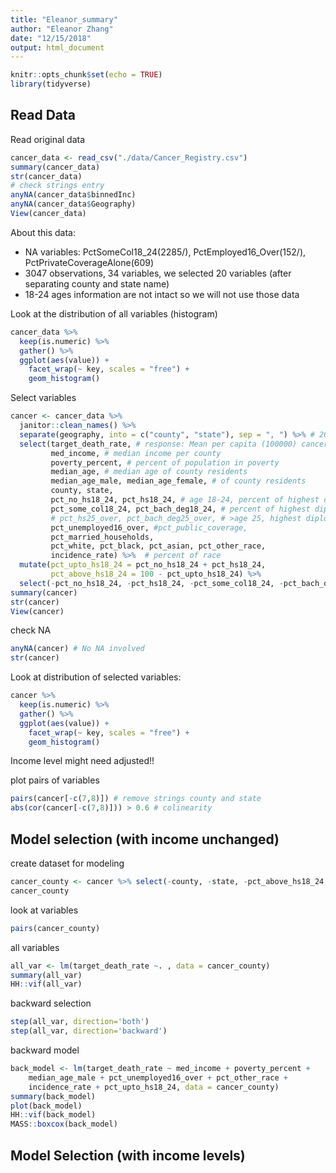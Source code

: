 ```yaml
---
title: "Eleanor_summary"
author: "Eleanor Zhang"
date: "12/15/2018"
output: html_document
---
```


```r
knitr::opts_chunk$set(echo = TRUE)
library(tidyverse)
```

## Read Data

Read original data

```r
cancer_data <- read_csv("./data/Cancer_Registry.csv")
summary(cancer_data)
str(cancer_data)
# check strings entry
anyNA(cancer_data$binnedInc)
anyNA(cancer_data$Geography)
View(cancer_data)
```


About this data:

*   NA variables: PctSomeCol18_24(2285/), PctEmployed16_Over(152/), PctPrivateCoverageAlone(609)
*   3047 observations, 34 variables, we selected 20 variables (after separating county and state name)
*   18-24 ages information are not intact so we will not use those data

Look at the distribution of all variables (histogram)

```r
cancer_data %>%
  keep(is.numeric) %>% 
  gather() %>% 
  ggplot(aes(value)) +
    facet_wrap(~ key, scales = "free") +
    geom_histogram()
```

Select variables

```r
cancer <- cancer_data %>% 
  janitor::clean_names() %>% 
  separate(geography, into = c("county", "state"), sep = ", ") %>% # 20 variables
  select(target_death_rate, # response: Mean per capita (100000) cancer mortalities
         med_income, # median income per county
         poverty_percent, # percent of population in poverty
         median_age, # median age of county residents
         median_age_male, median_age_female, # of county residents
         county, state, 
         pct_no_hs18_24, pct_hs18_24, # age 18-24, percent of highest diploma less than/is high school 
         pct_some_col18_24, pct_bach_deg18_24, # percent of highest diploma:some colledge/bachelor
         # pct_hs25_over, pct_bach_deg25_over, # >age 25, highest diploma: high school/bachelor
         pct_unemployed16_over, #pct_public_coverage, 
         pct_married_households,
         pct_white, pct_black, pct_asian, pct_other_race,
         incidence_rate) %>%  # percent of race
  mutate(pct_upto_hs18_24 = pct_no_hs18_24 + pct_hs18_24,
         pct_above_hs18_24 = 100 - pct_upto_hs18_24) %>% 
  select(-pct_no_hs18_24, -pct_hs18_24, -pct_some_col18_24, -pct_bach_deg18_24)
summary(cancer)
str(cancer)
View(cancer)
```

check NA

```r
anyNA(cancer) # No NA involved
str(cancer)
```


Look at distribution of selected variables:

```r
cancer %>%
  keep(is.numeric) %>% 
  gather() %>% 
  ggplot(aes(value)) +
    facet_wrap(~ key, scales = "free") +
    geom_histogram()
```

Income level might need adjusted!!

plot pairs of variables

```r
pairs(cancer[-c(7,8)]) # remove strings county and state
abs(cor(cancer[-c(7,8)])) > 0.6 # colinearity 
```

## Model selection (with income unchanged)

create dataset for modeling

```r
cancer_county <- cancer %>% select(-county, -state, -pct_above_hs18_24, -median_age)
cancer_county
```

look at variables

```r
pairs(cancer_county)
```

all variables

```r
all_var <- lm(target_death_rate ~. , data = cancer_county)
summary(all_var)
HH::vif(all_var)
```

backward selection

```r
step(all_var, direction='both')
step(all_var, direction='backward')
```

backward model

```r
back_model <- lm(target_death_rate ~ med_income + poverty_percent + 
    median_age_male + pct_unemployed16_over + pct_other_race + 
    incidence_rate + pct_upto_hs18_24, data = cancer_county)
summary(back_model)
plot(back_model)
HH::vif(back_model)
MASS::boxcox(back_model)
```


## Model Selection (with income levels)



